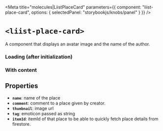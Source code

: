 
<Meta
  title="molecules|LiistPlaceCard"
  parameters={{
    component: "liist-place-card",
    options: { selectedPanel: "storybookjs/knobs/panel" }
  }}
/>

# `<liist-place-card>`

A component that displays an avatar image and the name of the author.

### Loading (after initialization)
<Preview>
      <liist-place-card></liist-place-card>
</Preview>

### With content
<Preview>
</Preview>

## Properties

- **`name`**: name of the place
- **`comment`**: comment to a place given by creator.
- **`thumbnail`**: image url
- **`tag`**: emoticon passed as string
- **`itemId`**: itemId of that place to be able to quickly fetch place details from firestore.

